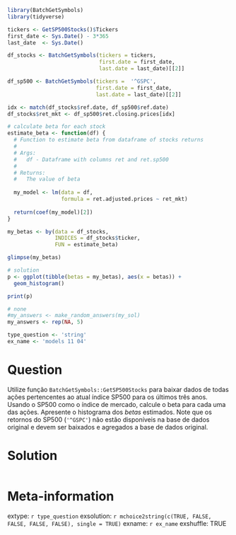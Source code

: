 ```r
library(BatchGetSymbols)
library(tidyverse)

tickers <- GetSP500Stocks()$Tickers
first_date <- Sys.Date() - 3*365
last_date  <- Sys.Date()

df_stocks <- BatchGetSymbols(tickers = tickers, 
                             first.date = first_date, 
                             last.date = last_date)[[2]]

df_sp500 <- BatchGetSymbols(tickers =  '^GSPC', 
                            first.date = first_date, 
                            last.date = last_date)[[2]]

idx <- match(df_stocks$ref.date, df_sp500$ref.date)
df_stocks$ret_mkt <- df_sp500$ret.closing.prices[idx]

# calculate beta for each stock
estimate_beta <- function(df) {
  # Function to estimate beta from dataframe of stocks returns
  #
  # Args:
  #   df - Dataframe with columns ret and ret.sp500
  #
  # Returns:
  #   The value of beta
  
  my_model <- lm(data = df, 
                 formula = ret.adjusted.prices ~ ret_mkt)
  
  return(coef(my_model)[2])
}

my_betas <- by(data = df_stocks, 
               INDICES = df_stocks$ticker, 
               FUN = estimate_beta)

glimpse(my_betas)

# solution
p <- ggplot(tibble(betas = my_betas), aes(x = betas)) + 
  geom_histogram()

print(p)
```

```r
# none
#my_answers <- make_random_answers(my_sol)
my_answers <- rep(NA, 5)

type_question <- 'string'
ex_name <- 'models 11 04'
```

Question
========

Utilize função `BatchGetSymbols::GetSP500Stocks` para baixar dados de todas ações pertencentes ao atual índice SP500 para os últimos três anos. Usando o SP500 como  o índice de mercado, calcule o beta para cada uma das ações. Apresente o histograma dos _betas_ estimados. Note que os retornos do SP500 (`'^GSPC'`) não estão disponíveis na base de dados original e devem ser baixados e agregados a base de dados original.


Solution
================

```r
```


Meta-information
================
extype: `r type_question`
exsolution: `r mchoice2string(c(TRUE, FALSE, FALSE, FALSE, FALSE), single = TRUE)`
exname: `r ex_name`
exshuffle: TRUE

